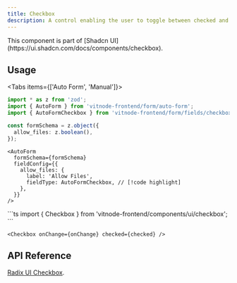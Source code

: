 ```yaml
---
title: Checkbox
description: A control enabling the user to toggle between checked and unchecked states.
---
```



<ImageZoom src={img} className="max-w-xs" alt="Checkbox" />

<Callout title="Shadcn UI">
  This component is part of [Shadcn
  UI](https://ui.shadcn.com/docs/components/checkbox).
</Callout>

## Usage


<Tabs items={['Auto Form', 'Manual']}>
  <Tab value="Auto Form">
```ts
import * as z from 'zod';
import { AutoForm } from 'vitnode-frontend/form/auto-form';
import { AutoFormCheckbox } from 'vitnode-frontend/form/fields/checkbox';
```

```ts
const formSchema = z.object({
  allow_files: z.boolean(),
});
```

```tsx
<AutoForm
  formSchema={formSchema}
  fieldConfig={{
    allow_files: {
      label: 'Allow Files',
      fieldType: AutoFormCheckbox, // [!code highlight]
    },
  }}
/>
```

  </Tab>

  <Tab value="Manual">
```ts
import { Checkbox } from 'vitnode-frontend/components/ui/checkbox';
```

```tsx
<Checkbox onChange={onChange} checked={checked} />
```

  </Tab>
</Tabs>

## API Reference

[Radix UI Checkbox](https://www.radix-ui.com/primitives/docs/components/checkbox#api-reference).
